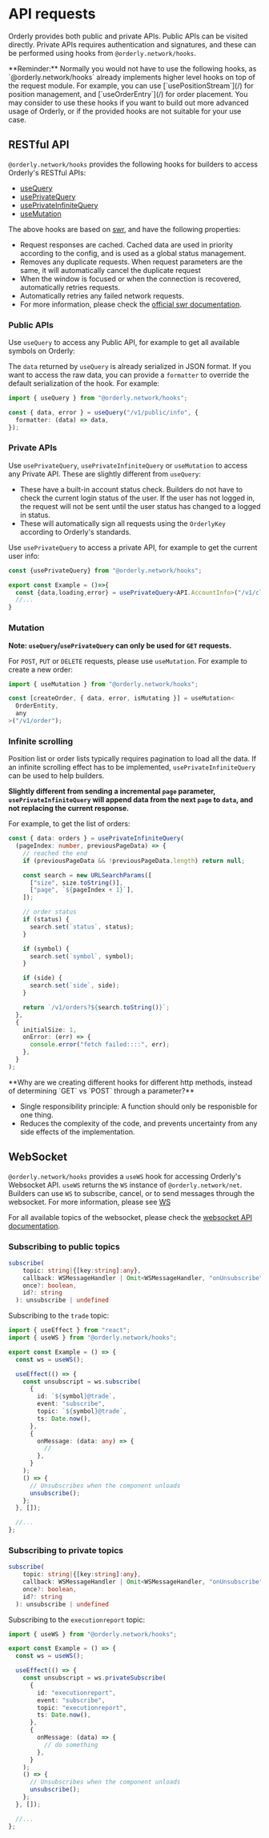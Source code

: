 
# API requests

Orderly provides both public and private APIs. Public APIs can be visited directly. Private APIs requires authentication and signatures, and these can be performed using hooks from `@orderly.network/hooks`.

<Callout type="info">
  **Reminder:** Normally you would not have to use the following hooks, as `@orderly.network/hooks` already implements higher level hooks on top of the request module. For example, you can use [`usePositionStream`](/) for position management, and [`useOrderEntry`](/) for order placement. You may consider to use these hooks if you want to build out more advanced usage of Orderly, or if the provided hooks are not suitable for your use case.
</Callout>

## RESTful API

`@orderly.network/hooks` provides the following hooks for builders to access Orderly's RESTful APIs:

- [useQuery](/)
- [usePrivateQuery](/)
- [usePrivateInfiniteQuery](/)
- [useMutation](/)

The above hooks are based on [swr](https://swr.vercel.app/), and have the following properties:

- Request responses are cached. Cached data are used in priority according to the config, and is used as a global status management.
- Removes any duplicate requests. When request parameters are the same, it will automatically cancel the duplicate request
- When the window is focused or when the connection is recovered, automatically retries requests.
- Automatically retries any failed network requests.
- For more information, please check the [official swr documentation](https://swr.vercel.app/).

### Public APIs

Use `useQuery` to access any Public API, for example to get all available symbols on Orderly:

<CodeLive code={queryConfigRaw} disabled />

The `data` returned by `useQuery` is already serialized in JSON format. If you want to access the raw data, you can provide a `formatter` to override the default serialization of the hook. For example:

```typescript {4}
import { useQuery } from "@orderly.network/hooks";

const { data, error } = useQuery("/v1/public/info", {
  formatter: (data) => data,
});
```

### Private APIs

Use `usePrivateQuery`, `usePrivateInfiniteQuery` or `useMutation` to access any Private API. These are slightly different from `useQuery`:

- These have a built-in account status check. Builders do not have to check the current login status of the user. If the user has not logged in, the request will not be sent until the user status has changed to a logged in status.
- These will automatically sign all requests using the `OrderlyKey` according to Orderly's standards.

Use `usePrivateQuery` to access a private API, for example to get the current user info:

```typescript
const {usePrivateQuery} from "@orderly.network/hooks";

export const Example = ()=>{
  const {data,loading,error} = usePrivateQuery<API.AccountInfo>("/v1/client/info");
  //...
}
```

### Mutation

**Note: `useQuery`/`usePrivateQuery` can only be used for `GET` requests.**

For `POST`, `PUT` or `DELETE` requests, please use `useMutation`. For example to create a new order:

```typescript
import { useMutation } from "@orderly.network/hooks";

const [createOrder, { data, error, isMutating }] = useMutation<
  OrderEntity,
  any
>("/v1/order");
```

### Infinite scrolling

Position list or order lists typically requires pagination to load all the data. If an infinite scrolling effect has to be implemented, `usePrivateInfiniteQuery` can be used to help builders.

**Slightly different from sending a incremental `page` parameter, `usePrivateInfiniteQuery` will append data from the next `page` to `data`, and not replacing the current response.**

For example, to get the list of orders:

```typescript
const { data: orders } = usePrivateInfiniteQuery(
  (pageIndex: number, previousPageData) => {
    // reached the end
    if (previousPageData && !previousPageData.length) return null;

    const search = new URLSearchParams([
      ["size", size.toString()],
      ["page", `${pageIndex + 1}`],
    ]);

    // order status
    if (status) {
      search.set(`status`, status);
    }

    if (symbol) {
      search.set(`symbol`, symbol);
    }

    if (side) {
      search.set(`side`, side);
    }

    return `/v1/orders?${search.toString()}`;
  },
  {
    initialSize: 1,
    onError: (err) => {
      console.error("fetch failed::::", err);
    },
  }
);
```

<Callout>
  **Why are we creating different hooks for different http methods, instead of determining `GET` vs `POST` through a parameter?**
  <ul className="list-disc">
    <li>Single responsibility principle: A function should only be responisble for one thing.</li>
    <li>Reduces the complexity of the code, and prevents uncertainty from any side effects of the implementation.</li>
  </ul>
</Callout>

## WebSocket

`@orderly.network/hooks` provides a `useWS` hook for accessing Orderly's Websocket API. `useWS` returns the `WS` instance of `@orderly.network/net`. Builders can use `WS` to subscribe, cancel, or to send messages through the websocket. For more information, please see [WS](/)

For all available topics of the websocket, please check the [websocket API documentation](/api).

### Subscribing to public topics

```typescript
subscribe(
    topic: string|{[key:string]:any},
    callback: WSMessageHandler | Omit<WSMessageHandler, "onUnsubscribe">,
    once?: boolean,
    id?: string
  ): unsubscribe | undefined

```

Subscribing to the `trade` topic:

```typescript
import { useEffect } from "react";
import { useWS } from "@orderly.network/hooks";

export const Example = () => {
  const ws = useWS();

  useEffect(() => {
    const unsubscript = ws.subscribe(
      {
        id: `${symbol}@trade`,
        event: "subscribe",
        topic: `${symbol}@trade`,
        ts: Date.now(),
      },
      {
        onMessage: (data: any) => {
          //
        },
      }
    );
    () => {
      // Unsubscribes when the component unloads
      unsubscribe();
    };
  }, []);

  //...
};
```

### Subscribing to private topics

```typescript
subscribe(
    topic: string|{[key:string]:any},
    callback: WSMessageHandler | Omit<WSMessageHandler, "onUnsubscribe">,
    once?: boolean,
    id?: string
  ): unsubscribe | undefined

```

Subscribing to the `executionreport` topic:

```typescript
import { useWS } from "@orderly.network/hooks";

export const Example = () => {
  const ws = useWS();

  useEffect(() => {
    const unsubscript = ws.privateSubscribe(
      {
        id: "executionreport",
        event: "subscribe",
        topic: "executionreport",
        ts: Date.now(),
      },
      {
        onMessage: (data) => {
          // do something
        },
      }
    );
    () => {
      // Unsubscribes when the component unloads
      unsubscribe();
    };
  }, []);

  //...
};
```
